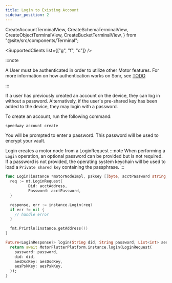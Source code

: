 ```yaml
---
title: Login to Existing Account
sidebar_position: 2
---
```


  CreateAccountTerminalView,
  CreateSchemaTerminalView,
  CreateObjectTerminalView,
  CreateBucketTerminalView,
} from "@site/src/components/Terminal";

<SupportedClients list={["g", "f", "c"]} />

:::note

A User must be authenticated in order to utilize other Motor features. For more information on how authentication works on Sonr, see [TODO](#)

:::

If a user has previously created an account on the device, they can log in without a password. Alternatively, if the user's pre-shared key has been added to the device, they may login with a password.

<Tabs groupId="platform">
  <TabItem value="cli" label="🖥️ CLI" default>
To create an account, run the following command:

```sh
speedway account create
```

<div style={{ maxWidth: 600, marginBottom: 16 }}>
  <CreateAccountTerminalView />
</div>

You will be prompted to enter a password. This password will be used to encrypt your vault.

  </TabItem>
  <TabItem value="go" label="🐹 Go">

Login creates a motor node from a LoginRequest
:::note
When performing a `Login` operation, an optional password can be provided but is not required.
If a password is not provided, the operating system keychain will be used to load a `Private shared key` containing the passphrase.
:::

```go
func Login(instance *motorNodeImpl, pskKey []byte, acctPassword string, acctAddress string) {
  req := mt.LoginRequest{
          Did: acctAddress,
          Password: acctPassword,
  }

  response, err := instance.Login(req)
  if err != nil {
    // handle error
  }

  fmt.Println(instance.getAddress())
}
```

  </TabItem>
  <TabItem value="flutter" label="🐦 Flutter">

```dart
Future<LoginResponse?> login(String did, String password, List<int> aesDscKey, List<int> aesPskKey) async {
  return await MotorFlutterPlatform.instance.login(LoginRequest(
    password: password,
    did: did,
    aesDscKey: aesDscKey,
    aesPskKey: aesPskKey,
  ));
}
```

  </TabItem>
</Tabs>
